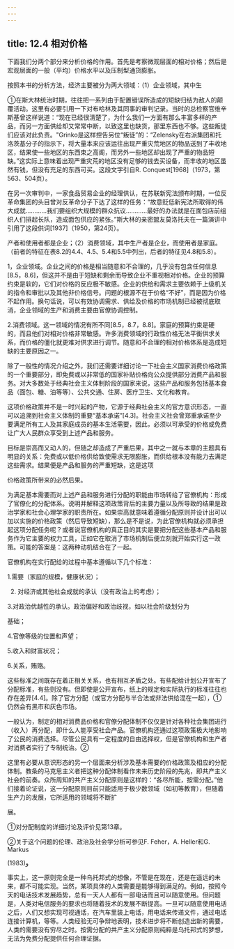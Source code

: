 ```yaml
---
---
---
```

title: 12.4 相对价格
---



下面我们分两个部分来分析价格的作用。首先是考察微观层面的相对价格；然后是宏观层面的一般（平均）价格水平以及压制型通货膨胀。

按照本书的分析方法，经济主要被分为两大领域：（1）企业领域，其中生

①在斯大林统治时期，往往把一系列由于配置错误所造成的短缺归结为敌人的颠覆活动。这里有必要引用一下对布哈林及其同事的审判记录。当时的总检察官维辛斯基曾这样说道：“现在已经很清楚了，为什么我们一方面有那么丰富多样的产品，而另一方面供给却又常常中断，以致这里也缺货，那里东西也不够。这些叛徒们应该对此负责。"Grinko是这样控告另位“叛徒”的：“Zelensky在右派集团和托洛茨基分子的指示下，将大量本来应该运往出现严重灾荒地区的物品送到了丰收地区，结果使一些地区的东西束之高阁，而另外一些地区却出现了严重的物品短缺。”这实际上意味着出现严重灾荒的地区没有足够的钱去买设备，而丰收的地区虽然有钱，但没有充足的东西可买。这段文字引自R. Conquest[1968]（1973，第563、504页）。

在另一次审判中，一家食品贸易企业的经理供认，在苏联新宪法颁布时期，一位反革命集团的头目曾对反革命分子下达了这样的任务：“故意贬低新宪法所取得的伟大成就…………我们要组织大规模的群众抗议…………最好的办法就是在面包店前组织人们排起长队，造成面包供应的紧张。”斯大林的亲密盟友莫洛托夫在一篇演讲中引用了这段供词[1937]（1950，第24页）。


产者和使用者都是企业；（2）消费领域，其中生产者是企业，而使用者是家庭。（前者的特征在表8.2的4.4、4.5、5.4和5.5中列出，后者的特征见4.8和5.8）。

1，企业领域。企业之间的价格是相当随意和不合理的，几乎没有包含任何信息[8.5，8.6]，但这并不是由于短缺和剩余而导致企业不重视相对价格。企业的预算约束是软的，它们对价格的反应极不敏感。企业的供给和需求主要依赖于上级机关的指令和审批以及其他非价格信号。问题的根源不在于价格“不好”，而是因为价格不起作用。换句话说，可以有效协调需求、供给及价格的市场机制已经被彻底取消，企业领域的生产和消费主要由官僚协调控制。

2.消费领域。这一领域的情况有所不同[8.5，8.7，8.8]。家庭的预算约束是硬的，而且他们对相对价格非常敏感。许多消费领域的行政性价格无法平衡供求关系，而价格的僵化就更难对供求进行调节。随意和不合理的相对价格体系是造成短缺的主要原因之一。

除了一般性的情况介绍之外，我们还需要详细讨论一下社会主义国家消费价格政策的一个重要部分，即免费或以非常低的国家补贴价格向公众提供部分消费产品和服务。对大多数处于经典社会主义体制阶段的国家来说，这些产品和服务包括基本食品（面包、糖、油等等）、公共交通、住房、医疗卫生、文化和教育。

这项价格政策并不是一时兴起的产物，它源于经典社会主义的官方意识形态，一直可以追溯到社会主义体制的重要“基本承诺”[4.3]。社会主义社会曾郑重承诺至少要满足所有工人及其家庭成员的基本生活需要，因此，必须以可承受的价格或免费让广大人民群众享受到上述产品和服务。

目标是崇高而又动人的，但随之却造成了严重后果，其中之一就与本章的主题具有明显的关系：免费或以低价格供给致使需求无限膨胀，而供给根本没有能力去满足这些需求。结果便是产品和服务的严重短缺，这是这项

价格政策所带来的必然后果。

为满足基本需要而对上述产品和服务进行分配的职能由市场转给了官僚机构：形成了官僚化的分配体系。说明并解释这项政策背后的主要力量以及所导致的结果是政治学家和社会心理学家的职责所在。如果崇高就意味着遵循分配原则并设计出可以加以实施的价格政策（然后导致短缺），那么是不是说，为此官僚机构就必须承担起这项分配任务呢？或者说官僚机构的真正目的其实是要把分配这些基本产品和服务作为它主要的权力工具，正如它在取消了市场机制后便立刻就开始实行这一政策。可能的答案是：这两种动机结合在了一起。

官僚机构在实行配给的过程中基本遵循以下几个标准：

1.需要（家庭的规模，健康状况）；

2. 对经济或其他社会成就的承认（没有政治上的考虑）；

3.对政治优越性的承认。政治偏好和政治歧视，如以社会阶级划分为

基础；

4.官僚等级的位置和声望；

5.收入和财富状况；

6.关系，贿赂。

这些标准之间既存在着正相关关系，也有相互矛盾之处。有些配给计划公开宣布了分配标准，有些则没有。但即使是公开宣布，纸上的规定和实际执行的标准往往也存在差异[4.4]。除了官方分配（或官方分配与半合法或非法供给混在一起），①仍然会有黑市和灰色市场。

一般认为，制定的相对消费品价格和官僚分配体制不仅仅是针对各种社会集团进行（收入）再分配，即什么人能享受社会产品。官僚机构还通过这项政策极大地影响了公民的消费选择。尽管公民具有一定程度的自由选择权，但是官僚机构和生产者对消费者实行了专制统治。②

这里有必要从意识形态的另一个层面来分析涉及基本需要的价格政策及相应的分配体制。教条的马克思主义者把这种分配体制看作未来历史阶段的先兆，即共产主义社会的前奏。众所周知的共产主义分配原则是这样的：“各尽所能，按需分配。”他们接着论证说，这一分配原则目前只能适用于极少数领域（如初等教育），但随着生产力的发展，它所适用的领域将不断扩

展。

①对分配制度的详细讨论及评价见第13章。

②关于这个问题的伦理、政治及社会学分析可参见F. Feher，A. Heller和G. Markus

(1983)و


事实上，这一原则完全是一种乌托邦式的想像，不管是在现在，还是在遥远的未来，都不可能实现。当然，某项具体的人类需要是能够得到满足的。例如，按照今天的电话技术发展趋势，总有一天人人都有一部电话而且可以随意使用。但问题是，人类对电信服务的要求也将随着技术的发展不断提高。一旦可以随意使用电话之后，人们又想实现可视通话，在汽车里装上电话，用电话来传递文件，通过电话连接计算机，等等。人类经验无可争辩地表明，技术进步将不断创造出新的需要，人类的需要没有穷尽之时。按需分配的共产主义分配原则纯粹是乌托邦式的梦想，无法为免费分配提供任何合理证据。